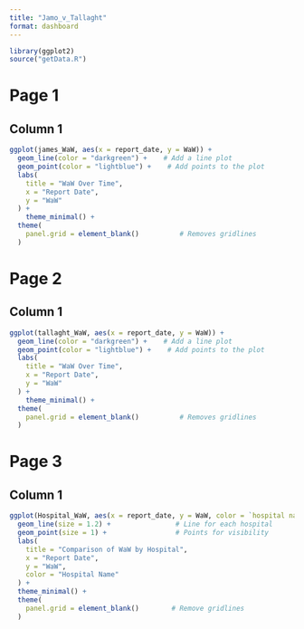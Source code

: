 ```yaml
---
title: "Jamo_v_Tallaght"
format: dashboard
---
```


```r
library(ggplot2)
source("getData.R")
```


# Page 1

## Column 1
```r
ggplot(james_WaW, aes(x = report_date, y = WaW)) +
  geom_line(color = "darkgreen") +    # Add a line plot
  geom_point(color = "lightblue") +    # Add points to the plot
  labs(
    title = "WaW Over Time",
    x = "Report Date",
    y = "WaW"
  ) +
    theme_minimal() +
  theme(
    panel.grid = element_blank()          # Removes gridlines
  )
```


# Page 2

## Column 1
```r

ggplot(tallaght_WaW, aes(x = report_date, y = WaW)) +
  geom_line(color = "darkgreen") +    # Add a line plot
  geom_point(color = "lightblue") +    # Add points to the plot
  labs(
    title = "WaW Over Time",
    x = "Report Date",
    y = "WaW"
  ) +
    theme_minimal() +
  theme(
    panel.grid = element_blank()          # Removes gridlines
  )

```



# Page 3

## Column 1

```r

ggplot(Hospital_WaW, aes(x = report_date, y = WaW, color = `hospital name`)) +
  geom_line(size = 1.2) +                # Line for each hospital
  geom_point(size = 1) +                 # Points for visibility
  labs(
    title = "Comparison of WaW by Hospital",
    x = "Report Date",
    y = "WaW",
    color = "Hospital Name"
  ) +
  theme_minimal() +
  theme(
    panel.grid = element_blank()        # Remove gridlines
  )

```





